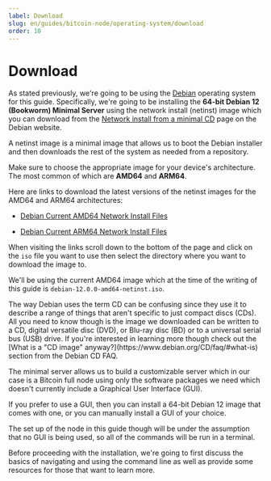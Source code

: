 ```yaml
---
label: Download
slug: en/guides/bitcoin-node/operating-system/download
order: 10
---
```



# Download

As stated previously, we're going to be using the [Debian](https://www.debian.org/) operating system for this guide. Specifically, we're going to be installing the **64-bit Debian 12 (Bookworm) Minimal Server** using the network install (netinst) image which you can download from the [Network install from a minimal CD](https://www.debian.org/CD/netinst/) page on the Debian website.

A netinst image is a minimal image that allows us to boot the Debian installer and then downloads the rest of the system as needed from a repository.

Make sure to choose the appropriate image for your device's architecture. The most common of which are **AMD64** and **ARM64**.

Here are links to download the latest versions of the netinst images for the AMD64 and ARM64 architectures:

- [Debian Current AMD64 Network Install Files](https://cdimage.debian.org/debian-cd/current/amd64/iso-cd/)

- [Debian Current ARM64 Network Install Files](https://cdimage.debian.org/debian-cd/current/arm64/iso-cd/)

When visiting the links scroll down to the bottom of the page and click on the `iso` file you want to use then select the directory where you want to download the image to.

We'll be using the current AMD64 image which at the time of the writing of this guide is `debian-12.0.0-amd64-netinst.iso`.

<Callout client:load type="info">
  The way Debian uses the term CD can be confusing since they use it to describe a range of things that aren't specific to just compact discs (CDs). All you need to know though is the image we downloaded can be written to a CD, digital versatile disc (DVD), or Blu-ray disc (BD) or to a universal serial bus (USB) drive. If you're interested in learning more though check out the [What is a "CD image" anyway?](https://www.debian.org/CD/faq/#what-is) section from the Debian CD FAQ.
</Callout>

The minimal server allows us to build a customizable server which in our case is a Bitcoin full node using only the software packages we need which doesn't currently include a Graphical User Interface (GUI).

If you prefer to use a GUI, then you can install a 64-bit Debian 12 image that comes with one, or you can manually install a GUI of your choice.

<Callout client:load type="warning">
  The set up of the node in this guide though will be under the assumption that no GUI is being used, so all of the commands will be run in a terminal.
</Callout>

Before proceeding with the installation, we're going to first discuss the basics of navigating and using the command line as well as provide some resources for those that want to learn more.

